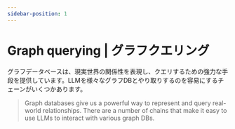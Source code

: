 ```yaml
---
sidebar-position: 1
---
```


# Graph querying | グラフクエリング

グラフデータベースは、現実世界の関係性を表現し、クエリするための強力な手段を提供しています。LLMを様々なグラフDBとやり取りするのを容易にするチェーンがいくつかあります。

> Graph databases give us a powerful way to represent and query real-world relationships. There are a number of chains that make it easy to use LLMs to interact with various graph DBs.


<DocCardList />
